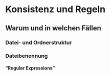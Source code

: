 # Konsistenz und Regeln {#sec-consistency}

## Warum und in welchen Fällen {#sec-consistency-reasons}



### Datei- und Ordnerstruktur {#sec-consistency-structure}



### Dateibenennung {#sec-consistency-naming}



#### "Regular Expressions" {#sec-consistency-regex} 
